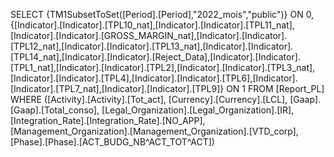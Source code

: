 SELECT {TM1SubsetToSet([Period].[Period],"2022_mois","public")} ON 0, {[Indicator].[Indicator].[TPL10_nat],[Indicator].[Indicator].[TPL11_nat],[Indicator].[Indicator].[GROSS_MARGIN_nat],[Indicator].[Indicator].[TPL12_nat],[Indicator].[Indicator].[TPL13_nat],[Indicator].[Indicator].[TPL14_nat],[Indicator].[Indicator].[Reject_Data],[Indicator].[Indicator].[TPL1_nat],[Indicator].[Indicator].[TPL2],[Indicator].[Indicator].[TPL3_nat],[Indicator].[Indicator].[TPL4],[Indicator].[Indicator].[TPL6],[Indicator].[Indicator].[TPL7_nat],[Indicator].[Indicator].[TPL9]} ON 1 FROM [Report_PL] WHERE ([Activity].[Activity].[Tot_act], [Currency].[Currency].[LCL], [Gaap].[Gaap].[Total_conso], [Legal_Organization].[Legal_Organization].[IR], [Integration_Rate].[Integration_Rate].[NO_APP], [Management_Organization].[Management_Organization].[VTD_corp], [Phase].[Phase].[ACT_BUDG_NB^ACT_TOT^ACT])